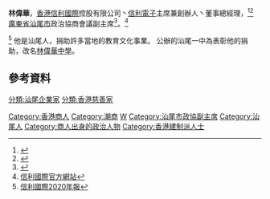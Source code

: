 '''林偉華'''，[[香港|香港]][[信利國際|信利國際]]控股有限公司丶[[信利電子|信利電子]]主席兼創辦人丶董事總經理，<ref>{{Cite web |url=http://www.guuzhang.com/p/70367.html |title=信利国际（732.HK）大股东持续增持，并获45亿贷款 |access-date=2017-01-13 |archive-url=https://web.archive.org/web/20170118080042/http://www.guuzhang.com/p/70367.html |archive-date=2017-01-18 |dead-url=yes }}</ref><ref>{{Cite web |url=http://hk.apple.nextmedia.com/financeestate/art/20131009/18456033 |title=魚樂無窮：信利尋頂之旅剛開始 |access-date=2017-01-13 |archive-date=2017-01-16 |archive-url=https://web.archive.org/web/20170116144819/http://hk.apple.nextmedia.com/financeestate/art/20131009/18456033 |dead-url=no }}</ref>
[[廣東省|廣東省]][[汕尾市|汕尾市]]政治協商會議副主席<ref>{{Cite web |url=http://www.swzx.gov.cn/4440.html |title=1998年政协汕尾市委员会大事记 |access-date=2017-01-13 |archive-url=https://web.archive.org/web/20170116145731/http://www.swzx.gov.cn/4440.html |archive-date=2017-01-16 |dead-url=yes }}</ref>。<ref> 
[https://www.truly.com.hk/fund.aspx?CateId=91 信利國際官方網站]</ref>

<ref>[https://www.truly.com.hk/Upload/trulyhk/Chinese/FinancialStatement/2020/AnnualReport2020-18322779472.pdf 信利國際2020年報]</ref> 
他是汕尾人，捐助許多當地的教育文化事業。
公辦的汕尾一中為表彰他的捐助，改名[[林偉華中學|林偉華中學]]。

== 參考資料 ==

{{Authority control}}
{{DEFAULTSORT:L}}
[[Category:香港商人|Category:香港商人]]
[[Category:潮商|Category:潮商]]
[[Category:林姓|W]]
[[Category:汕尾市政協副主席|Category:汕尾市政協副主席]]
[[Category:汕尾人|Category:汕尾人]]
[[Category:商人出身的政治人物|Category:商人出身的政治人物]]
[[Category:香港建制派人士|Category:香港建制派人士]]
[[分類:汕尾企業家|分類:汕尾企業家]]
[[分類:香港慈善家|分類:香港慈善家]]